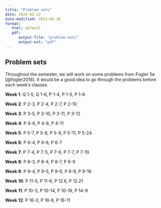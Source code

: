 ```yaml
---
title: "Problem sets"
date: 2024-02-22
date-modified: 2024-05-10
format: 
   html: default
   pdf:
      output-file: "problem-sets"
      output-ext: "pdf"
---
```



## Problem sets

Throughout the semester, we will work on some problems from Fogler 5e [@fogler2016].
It would be a good idea to go through the problems before each week's classes. 

**Week 1**:
Q 1-5,
Q 1-6,
P 1-4,
P 1-5,
P 1-8

**Week 2**:
P 2-3,
P 2-4,
P 2-7,
P 2-10

**Week 3**:
P 3-5,
P 3-10,
P 3-11,
P 3-12

**Week 4**:
P 4-6,
P 4-8,
P 4-11

**Week 5**:
P 5-7,
P 5-8,
P 5-9,
P 5-11,
P 5-24

**Week 6**:
P 6-4,
P 6-6,
P 6-7

**Week 7**:
P 7-4,
P 7-5,
P 7-6,
P 7-7,
P 7-10

**Week 8**:
P 8-3,
P 8-4,
P 8-7,
P 8-9

**Week 9**:
P 9-4,
P 9-5,
P 9-6,
P 9-9,
P 9-16

**Week 10**:
P 11-5,
P 11-6,
P 12.6,
P 12.21

**Week 11**:
P 10-3,
P 10-14,
P 10-19,
P 14-9

**Week 12**:
P 16-3,
P 16-6,
P 16-11


